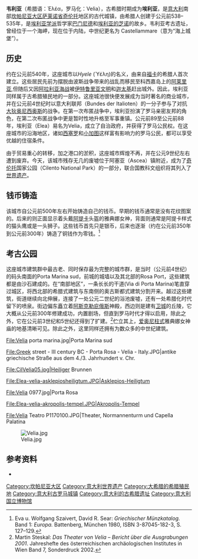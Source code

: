 {{世界文化遗产概要表
| site_img = image:Elea (Velia) - theatre.jpg
| site_img_capt = 韦利亚的希腊剧院废墟
| site_img_width = 300px
| zh_name = 带[[帕埃斯图姆|帕埃斯图姆]]和'''韦利亚'''的考古地点的[[奇伦托和迪亚诺河谷国家公园|奇伦托和迪亚诺河谷国家公园]]，和[[帕杜拉的嘉都西会修院|帕杜拉的嘉都西会修院]]
| en_name = Cilento and Vallo di Diano National Park with the Archaeological sites of Paestum and Velia, and the Certosa di Padula
| fr_name = Parc national du Cilento et du Vallo Diano, avec les sites archéologiques de Paestum et Velia et la Chartreuse de Padula
| country = {{ITA}}
| Region = 欧洲和北美地区
| criterion_c = iii, iv
| rg_year = 1998
| ex_rg_year = 
| remarks = 
| ID = 842
| org_url = http://whc.unesco.org/en/list/842
| map_img = 
| map_img_width = 250px
}}

'''韦利亚'''（希腊语：Ἐλέα，罗马化：Velia），古希腊时期成为'''埃利亚'''，是[[意大利|意大利]]南部[[坎帕尼亚大区|坎帕尼亚大区]][[萨莱诺省|萨莱诺省]][[奇伦托|奇伦托]]地区的古代城镇，由希腊人创建于公元前538–535年，是[[埃利亚学派|埃利亚学派]]哲学家[[巴门尼德|巴门尼德]]和[[埃利亚的芝诺|埃利亚的芝诺]]的故乡。韦利亚考古遗址，曾经位于一个海岬，现在位于内陆，中世纪更名为 Castellammare（意为“海上城堡”）。

== 历史 ==

约在公元前540年，这座城市以''Hyele'' (Ὑέλη)的名义，由来自[[福卡|福卡]]的希腊人首次建立。这些居民先前为摆脱由波斯战争带来的战乱而移民至科西嘉岛上的[[阿萊里亞|阿莱里亚]],但随后又因[[阿拉利亚海战|阿拉利亚海战]]被[[伊特鲁里亚文明|伊特鲁里亚文明]]和[[迦太基|迦太基]]赶出城外。因此，埃利亚同样属于古希腊殖民地的一部分。这座城池很快便发展成为当时著名的商业城市，并在公元前4世纪时以意大利联邦（Bundes der Italioten）的一分子参与了对抗[[大狄奥尼西奥斯|大狄奥尼西奥斯]]的战争。在第一次布匿战争中，埃利亚扮演了罗马亲密友邦的角色，在第二次布匿战争中更是暂时性地升格至军事重镇。公元前89至公元前88年，埃利亚（Elea）易名为Velia，成立了自治政府，并获得了罗马公民权。在这座城市的沿海地区，诸如[[西塞罗|西塞罗]]和[[小加图|小加图]]这样富有影响力的罗马公民，都可以享受优越的住宿条件。

由于贸易重心的转移，加之港口的淤积，这座城市辉煌不再，并在公元9世纪左右遭到废弃。今天，该城市残存无几的废墟位于阿塞亚（Ascea）镇附近，成为了[[奇伦托|奇伦托]]国家公园（Cilento National Park）的一部分，联合国教科文组织将其列入了[[世界遗产|世界遗产]]。

== 钱币铸造 ==

该城市自公元前500年左右开始铸造自己的钱币。早期的钱币通常是没有花纹图案的。后来的则正面显示着头戴[[阿提卡|阿提卡]]头盔的雅典娜女神，背面则通常是阿提卡样式的猫头鹰或是一头狮子。这些钱币首先只是银币，后来也逐渐（约在公元前350年到公元前300年）铸造了铜钱作为零钱。<ref>Eva u. Wolfgang Szaivert, David R. Sear: ''Griechischer Münzkatalog.'' Band 1: ''Europa.'' Battenberg, München 1980, ISBN 3-87045-182-3, S. 127–129.</ref>

== 考古公园 ==

这座城市建筑群中最古老、同时保存最为完整的城市群，是当时（公元前4世纪）的码头南面的Porta Marina sud，前城的城墙以及其北部的Rosa Port，这些建筑都是由沙石建成的。在“南部地区”，一条长长的干道(Via di Porta Marina)笔直穿过城区，将西北部的希腊式建筑与东南侧的奥古斯都式建筑分割开来。越过这些建筑，街道继续向北伸展，连接了一处公元二世纪的浴池废墟，还有一处希腊化时代留下的喷泉。街边偏东矗立着[[阿斯克勒庇俄斯|阿斯克勒庇俄斯]]神殿，西边则是建有[[衛城|卫城]]的丘陵，它大概从公元前300年修建成功，内置剧场，但直到罗马时代才得以启用，除此之外，它在公元前3世纪和5世纪还得到了扩建。<ref>Martin Steskal: ''Das Theater von Velia – Bericht über die Ausgrabungen 2001''. Jahreshefte des österreichischen archäologischen Institutes in Wien Band 7, Sonderdruck 2002.</ref>伫立其上，[[爱奥尼柱式|爱奥尼柱式]]雅典娜女神庙的地基清晰可见。除此之外，这里同样还拥有为数众多的中世纪建筑。

<gallery>

File:Velia porta marina.jpg|Porta Marina sud

File:Greek street - III century BC - Porta Rosa - Velia - Italy.JPG|antike griechische Straße aus dem 4./3. Jahrhundert v. Chr.

File:CilVelia05.jpg|Heiliger Brunnen

File:Elea-velia-asklepiosheiligtum.JPG|Asklepios-Heiligtum

File:Velia 0977.jpg|Porta Rosa

File:Elea-velia-akropolis-tempel.JPG|Akropolis-Tempel

File:Velia Teatro P1170100.JPG|Theater, Normannenturm und Capella Palatina

[[File:Velia.jpg|thumb]]

</gallery>

== 参考资料 ==
* {{1911}}

{{coord|40|09|34|N|15|09|16|E|region:IT_type:city|display=title}}
{{意大利世界遗产}}

[[Category:坎帕尼亚大区|Category:坎帕尼亚大区]]
[[Category:意大利世界遗产|Category:意大利世界遗产]]
[[Category:大希腊的希腊殖民地|Category:大希腊的希腊殖民地]]
[[Category:意大利古罗马城镇|Category:意大利古罗马城镇]]
[[Category:意大利的古希腊遗址|Category:意大利的古希腊遗址]]
[[Category:意大利国立博物馆|Category:意大利国立博物馆]]